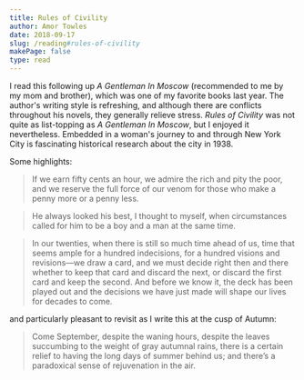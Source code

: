 ```yaml
---
title: Rules of Civility
author: Amor Towles
date: 2018-09-17
slug: /reading#rules-of-civility
makePage: false
type: read
---
```


I read this following up _A Gentleman In Moscow_ (recommended to me by my mom
and brother), which was one of my favorite books last year. The author's
writing style is refreshing, and although there are conflicts throughout his
novels, they generally relieve stress. _Rules of Civility_ was not quite as
list-topping as _A Gentleman In Moscow_, but I enjoyed it nevertheless.
Embedded in a woman's journey to and through New York City is fascinating
historical research about the city in 1938.

Some highlights:

> If we earn fifty cents an hour, we admire the rich and pity the poor, and
> we reserve the full force of our venom for those who make a penny more or a
> penny less.

> He always looked his best, I thought to myself, when circumstances called
> for him to be a boy and a man at the same time.

> In our twenties, when there is still so much time ahead of us, time that
> seems ample for a hundred indecisions, for a hundred visions and revisions—we
> draw a card, and we must decide right then and there whether to keep that
> card and discard the next, or discard the first card and keep the second. And
> before we know it, the deck has been played out and the decisions we have
> just made will shape our lives for decades to come.

and particularly pleasant to revisit as I write this at the cusp of Autumn:

> Come September, despite the waning hours, despite the leaves succumbing to
> the weight of gray autumnal rains, there is a certain relief to having the
> long days of summer behind us; and there’s a paradoxical sense of
> rejuvenation in the air.
